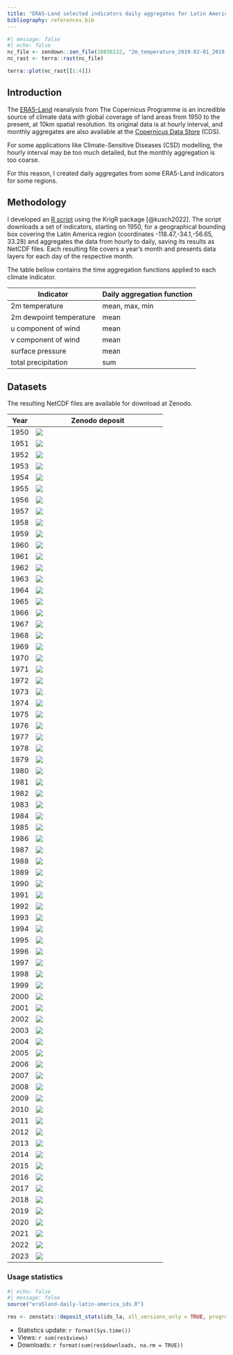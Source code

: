 ```yaml
---
title: "ERA5-Land selected indicators daily aggregates for Latin America"
bibliography: references.bib
---
```


```r
#| message: false
#| echo: false
nc_file <- zendown::zen_file(10036132, "2m_temperature_2019-02-01_2019-02-28_day_max.nc")
nc_rast <- terra::rast(nc_file)

terra::plot(nc_rast[[1:4]])
```

## Introduction

The [ERA5-Land](https://cds.climate.copernicus.eu/cdsapp#!/dataset/reanalysis-era5-land?tab=overview) reanalysis from The Copernicus Programme is an incredible source of climate data with global coverage of land areas from 1950 to the present, at 10km spatial resolution. Its original data is at hourly interval, and monthly aggregates are also available at the [Copernicus Data Store](https://cds.climate.copernicus.eu) (CDS).

For some applications like Climate-Sensitive Diseases (CSD) modelling, the hourly interval may be too much detailed, but the monthly aggregation is too coarse.

For this reason, I created daily aggregates from some ERA5-Land indicators for some regions.

## Methodology

I developed an [R script](https://github.com/rfsaldanha/era5daily) using the KrigR package [@kusch2022]. The script downloads a set of indicators, starting on 1950, for a geographical bounding box covering the Latin America region (coordinates -118.47,-34.1,-56.65, 33.28) and aggregates the data from hourly to daily, saving its results as NetCDF files. Each resulting file covers a year's month and presents data layers for each day of the respective month.

The table bellow contains the time aggregation functions applied to each climate indicator.

| Indicator               | Daily aggregation function |
|-------------------------|----------------------------|
| 2m temperature          | mean, max, min             |
| 2m dewpoint temperature | mean                       |
| u component of wind     | mean                       |
| v component of wind     | mean                       |
| surface pressure        | mean                       |
| total precipitation     | sum                        |

## Datasets

The resulting NetCDF files are available for download at Zenodo.

| Year | Zenodo deposit                                                                                                     |
|------------|------------------------------------------------------------|
| 1950 | [![](https://img.shields.io/badge/doi-10.5281/zenodo.10013254-green.svg)](https://doi.org/10.5281/zenodo.10013254) |
| 1951 | [![](https://img.shields.io/badge/doi-10.5281/zenodo.10013695-green.svg)](https://doi.org/10.5281/zenodo.10013695) |
| 1952 | [![](https://img.shields.io/badge/doi-10.5281/zenodo.10013780-green.svg)](https://doi.org/10.5281/zenodo.10013780) |
| 1953 | [![](https://img.shields.io/badge/doi-10.5281/zenodo.10014197-green.svg)](https://doi.org/10.5281/zenodo.10014197) |
| 1954 | [![](https://img.shields.io/badge/doi-10.5281/zenodo.10014368-green.svg)](https://doi.org/10.5281/zenodo.10014368) |
| 1955 | [![](https://img.shields.io/badge/doi-10.5281/zenodo.10014473-green.svg)](https://doi.org/10.5281/zenodo.10014473) |
| 1956 | [![](https://img.shields.io/badge/doi-10.5281/zenodo.10014692-green.svg)](https://doi.org/10.5281/zenodo.10014692) |
| 1957 | [![](https://img.shields.io/badge/doi-10.5281/zenodo.10014721-green.svg)](https://doi.org/10.5281/zenodo.10014721) |
| 1958 | [![](https://img.shields.io/badge/doi-10.5281/zenodo.10014753-green.svg)](https://doi.org/10.5281/zenodo.10014753) |
| 1959 | [![](https://img.shields.io/badge/doi-10.5281/zenodo.10014770-green.svg)](https://doi.org/10.5281/zenodo.10014770) |
| 1960 | [![](https://img.shields.io/badge/doi-10.5281/zenodo.10014789-green.svg)](https://doi.org/10.5281/zenodo.10014789) |
| 1961 | [![](https://img.shields.io/badge/doi-10.5281/zenodo.10020496-green.svg)](https://doi.org/10.5281/zenodo.10020496) |
| 1962 | [![](https://img.shields.io/badge/doi-10.5281/zenodo.10020519-green.svg)](https://doi.org/10.5281/zenodo.10020519) |
| 1963 | [![](https://img.shields.io/badge/doi-10.5281/zenodo.10020529-green.svg)](https://doi.org/10.5281/zenodo.10020529) |
| 1964 | [![](https://img.shields.io/badge/doi-10.5281/zenodo.10020538-green.svg)](https://doi.org/10.5281/zenodo.10020538) |
| 1965 | [![](https://img.shields.io/badge/doi-10.5281/zenodo.10020551-green.svg)](https://doi.org/10.5281/zenodo.10020551) |
| 1966 | [![](https://img.shields.io/badge/doi-10.5281/zenodo.10020599-green.svg)](https://doi.org/10.5281/zenodo.10020599) |
| 1967 | [![](https://img.shields.io/badge/doi-10.5281/zenodo.10020662-green.svg)](https://doi.org/10.5281/zenodo.10020662) |
| 1968 | [![](https://img.shields.io/badge/doi-10.5281/zenodo.10020678-green.svg)](https://doi.org/10.5281/zenodo.10020678) |
| 1969 | [![](https://img.shields.io/badge/doi-10.5281/zenodo.10020689-green.svg)](https://doi.org/10.5281/zenodo.10020689) |
| 1970 | [![](https://img.shields.io/badge/doi-10.5281/zenodo.10020858-green.svg)](https://doi.org/10.5281/zenodo.10020858) |
| 1971 | [![](https://img.shields.io/badge/doi-10.5281/zenodo.10021121-green.svg)](https://doi.org/10.5281/zenodo.10021121) |
| 1972 | [![](https://img.shields.io/badge/doi-10.5281/zenodo.10021299-green.svg)](https://doi.org/10.5281/zenodo.10021299) |
| 1973 | [![](https://img.shields.io/badge/doi-10.5281/zenodo.10021666-green.svg)](https://doi.org/10.5281/zenodo.10021666) |
| 1974 | [![](https://img.shields.io/badge/doi-10.5281/zenodo.10021705-green.svg)](https://doi.org/10.5281/zenodo.10021705) |
| 1975 | [![](https://img.shields.io/badge/doi-10.5281/zenodo.10021942-green.svg)](https://doi.org/10.5281/zenodo.10021942) |
| 1976 | [![](https://img.shields.io/badge/doi-10.5281/zenodo.10021942-green.svg)](https://doi.org/10.5281/zenodo.10021942) |
| 1977 | [![](https://img.shields.io/badge/doi-10.5281/zenodo.10022016-green.svg)](https://doi.org/10.5281/zenodo.10022016) |
| 1978 | [![](https://img.shields.io/badge/doi-10.5281/zenodo.10022060-green.svg)](https://doi.org/10.5281/zenodo.10022060) |
| 1979 | [![](https://img.shields.io/badge/doi-10.5281/zenodo.10022144-green.svg)](https://doi.org/10.5281/zenodo.10022144) |
| 1980 | [![](https://img.shields.io/badge/doi-10.5281/zenodo.10022314-green.svg)](https://doi.org/10.5281/zenodo.10022314) |
| 1981 | [![](https://img.shields.io/badge/doi-10.5281/zenodo.10022535-green.svg)](https://doi.org/10.5281/zenodo.10022535) |
| 1982 | [![](https://img.shields.io/badge/doi-10.5281/zenodo.10022545-green.svg)](https://doi.org/10.5281/zenodo.10022545) |
| 1983 | [![](https://img.shields.io/badge/doi-10.5281/zenodo.10022560-green.svg)](https://doi.org/10.5281/zenodo.10022560) |
| 1984 | [![](https://img.shields.io/badge/doi-10.5281/zenodo.10022570-green.svg)](https://doi.org/10.5281/zenodo.10022570) |
| 1985 | [![](https://img.shields.io/badge/doi-10.5281/zenodo.10022578-green.svg)](https://doi.org/10.5281/zenodo.10022578) |
| 1986 | [![](https://img.shields.io/badge/doi-10.5281/zenodo.10022588-green.svg)](https://doi.org/10.5281/zenodo.10022588) |
| 1987 | [![](https://img.shields.io/badge/doi-10.5281/zenodo.10022592-green.svg)](https://doi.org/10.5281/zenodo.10022592) |
| 1988 | [![](https://img.shields.io/badge/doi-10.5281/zenodo.10022606-green.svg)](https://doi.org/10.5281/zenodo.10022606) |
| 1989 | [![](https://img.shields.io/badge/doi-10.5281/zenodo.10022631-green.svg)](https://doi.org/10.5281/zenodo.10022631) |
| 1990 | [![](https://img.shields.io/badge/doi-10.5281/zenodo.10022640-green.svg)](https://doi.org/10.5281/zenodo.10022640) |
| 1991 | [![](https://img.shields.io/badge/doi-10.5281/zenodo.10032813-green.svg)](https://doi.org/10.5281/zenodo.10032813) |
| 1992 | [![](https://img.shields.io/badge/doi-10.5281/zenodo.10032858-green.svg)](https://doi.org/10.5281/zenodo.10032858) |
| 1993 | [![](https://img.shields.io/badge/doi-10.5281/zenodo.10033250-green.svg)](https://doi.org/10.5281/zenodo.10033250) |
| 1994 | [![](https://img.shields.io/badge/doi-10.5281/zenodo.10033275-green.svg)](https://doi.org/10.5281/zenodo.10033275) |
| 1995 | [![](https://img.shields.io/badge/doi-10.5281/zenodo.10033305-green.svg)](https://doi.org/10.5281/zenodo.10033305) |
| 1996 | [![](https://img.shields.io/badge/doi-10.5281/zenodo.10033352-green.svg)](https://doi.org/10.5281/zenodo.10033352) |
| 1997 | [![](https://img.shields.io/badge/doi-10.5281/zenodo.10033754-green.svg)](https://doi.org/10.5281/zenodo.10033754) |
| 1998 | [![](https://img.shields.io/badge/doi-10.5281/zenodo.10033834-green.svg)](https://doi.org/10.5281/zenodo.10033834) |
| 1999 | [![](https://img.shields.io/badge/doi-10.5281/zenodo.10033982-green.svg)](https://doi.org/10.5281/zenodo.10033982) |
| 2000 | [![](https://img.shields.io/badge/doi-10.5281/zenodo.10033994-green.svg)](https://doi.org/10.5281/zenodo.10033994) |
| 2001 | [![](https://img.shields.io/badge/doi-10.5281/zenodo.10034035-green.svg)](https://doi.org/10.5281/zenodo.10034035) |
| 2002 | [![](https://img.shields.io/badge/doi-10.5281/zenodo.10034076-green.svg)](https://doi.org/10.5281/zenodo.10034076) |
| 2003 | [![](https://img.shields.io/badge/doi-10.5281/zenodo.10034109-green.svg)](https://doi.org/10.5281/zenodo.10034109) |
| 2004 | [![](https://img.shields.io/badge/doi-10.5281/zenodo.10034144-green.svg)](https://doi.org/10.5281/zenodo.10034144) |
| 2005 | [![](https://img.shields.io/badge/doi-10.5281/zenodo.10034178-green.svg)](https://doi.org/10.5281/zenodo.10034178) |
| 2006 | [![](https://img.shields.io/badge/doi-10.5281/zenodo.10034203-green.svg)](https://doi.org/10.5281/zenodo.10034203) |
| 2007 | [![](https://img.shields.io/badge/doi-10.5281/zenodo.10034282-green.svg)](https://doi.org/10.5281/zenodo.10034282) |
| 2008 | [![](https://img.shields.io/badge/doi-10.5281/zenodo.10034321-green.svg)](https://doi.org/10.5281/zenodo.10034321) |
| 2009 | [![](https://img.shields.io/badge/doi-10.5281/zenodo.10034369-green.svg)](https://doi.org/10.5281/zenodo.10034369) |
| 2010 | [![](https://img.shields.io/badge/doi-10.5281/zenodo.10034385-green.svg)](https://doi.org/10.5281/zenodo.10034385) |
| 2011 | [![](https://img.shields.io/badge/doi-10.5281/zenodo.10034411-green.svg)](https://doi.org/10.5281/zenodo.10034411) |
| 2012 | [![](https://img.shields.io/badge/doi-10.5281/zenodo.10034442-green.svg)](https://doi.org/10.5281/zenodo.10034442) |
| 2013 | [![](https://img.shields.io/badge/doi-10.5281/zenodo.10034493-green.svg)](https://doi.org/10.5281/zenodo.10034493) |
| 2014 | [![](https://img.shields.io/badge/doi-10.5281/zenodo.10034522-green.svg)](https://doi.org/10.5281/zenodo.10034522) |
| 2015 | [![](https://img.shields.io/badge/doi-10.5281/zenodo.10034540-green.svg)](https://doi.org/10.5281/zenodo.10034540) |
| 2016 | [![](https://img.shields.io/badge/doi-10.5281/zenodo.10034597-green.svg)](https://doi.org/10.5281/zenodo.10034597) |
| 2017 | [![](https://img.shields.io/badge/doi-10.5281/zenodo.10034629-green.svg)](https://doi.org/10.5281/zenodo.10034629) |
| 2018 | [![](https://img.shields.io/badge/doi-10.5281/zenodo.10036122-green.svg)](https://doi.org/10.5281/zenodo.10036122) |
| 2019 | [![](https://img.shields.io/badge/doi-10.5281/zenodo.10036131-green.svg)](https://doi.org/10.5281/zenodo.10036131) |
| 2020 | [![](https://img.shields.io/badge/doi-10.5281/zenodo.10036152-green.svg)](https://doi.org/10.5281/zenodo.10036152) |
| 2021 | [![](https://img.shields.io/badge/doi-10.5281/zenodo.10036161-green.svg)](https://doi.org/10.5281/zenodo.10036161) |
| 2022 | [![](https://img.shields.io/badge/doi-10.5281/zenodo.10036167-green.svg)](https://doi.org/10.5281/zenodo.10036167) |
| 2023 | [![](https://img.shields.io/badge/doi-10.5281/zenodo.10889682-green.svg)](https://doi.org/10.5281/zenodo.10889682) |

### Usage statistics

```r
#| echo: false
#| message: false
source("era5land-daily-latin-america_ids.R")

res <- zenstats::deposit_stats(ids_la, all_versions_only = TRUE, progress = FALSE)
```

-   Statistics update: `r format(Sys.time())`
-   Views: `r sum(res$views)`
-   Downloads: `r format(sum(res$downloads, na.rm = TRUE))`

